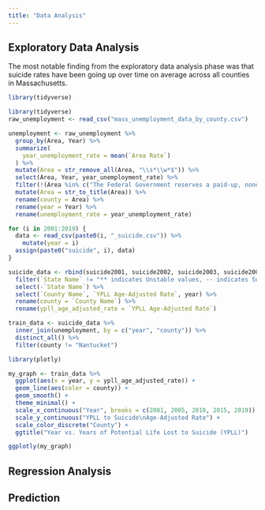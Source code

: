 ```yaml
---
title: "Data Analysis"
---
```


## Exploratory Data Analysis

The most notable finding from the exploratory data analysis phase was that suicide rates have been going up over time on average across all counties in Massachusetts.

```r
library(tidyverse)

library(tidyverse)
raw_unemployment <- read_csv("mass_unemployment_data_by_county.csv") 

unemployment <- raw_unemployment %>%
  group_by(Area, Year) %>%
  summarize(
    year_unemployment_rate = mean(`Area Rate`)
  ) %>%
  mutate(Area = str_remove_all(Area, "\\s*\\w*$")) %>%
  select(Area, Year, year_unemployment_rate) %>%
  filter(!(Area %in% c("The Federal Government reserves a paid-up, nonexclusive and irrevocable license to reproduce, publish or otherwise use, and to authorize others to use for federal purposes: i) the copyright in all products developed under the grant, including a subgrant or contract under the grant or subgrant; and ii) any rights of copyright to which the recipient, subrecipient or a contractor purchases ownership under an award (including but not limited to curricula, training models, technical assistance products, and any related materials). Such uses include, but are not limited to, the right to modify and distribute such products worldwide by any means, electronically or otherwise. Federal funds may not be used to pay any royalty or license fee for use of a copyrighted work, or the cost of acquiring by purchase a copyright in a work, where the Department has a license or rights of free use in such work, although they may be used to pay costs for obtaining a copy which is limited to the developer/seller costs of copying and shipping. If revenues are generated through selling products developed with grant funds, including intellectual property, these revenues are program income. Program income must be used in accordance with the provisions of this grant award and 2 CFR 200.307.", "The labor force estimates for towns with 2010 Census population of less than 1,000 were produced using the BLS methodology, but are not official BLS estimates.", "This workforce product was funded by a grant awarded by the U.S. Department of Labor's Employment and Training Administration. The product was created by the recipient and does not necessarily reflect the official position of the U.S. Department of Labor. The Department of Labor makes no guarantees, warranties, or assurances of any kind, express or implied, with respect to such information, including any information on linked sites and including, but not limited to, accuracy of the information or its completeness, timeliness, usefulness, adequacy, continued availability, or ownership. This product is copyrighted by the institution that created it. Internal use by an organization and/or personal use by an individual for non-commercial purposes is permissible. All other uses require the prior authorization of the copyright owner."))) %>%
  mutate(Area = str_to_title(Area)) %>%
  rename(county = Area) %>%
  rename(year = Year) %>%
  rename(unemployment_rate = year_unemployment_rate)

for (i in 2001:2019) {
  data <- read_csv(paste0(i, "_suicide.csv")) %>%
    mutate(year = i)
  assign(paste0("suicide", i), data)
}

suicide_data <- rbind(suicide2001, suicide2002, suicide2003, suicide2004, suicide2005, suicide2006, suicide2007, suicide2008, suicide2009, suicide2010, suicide2011, suicide2012, suicide2013, suicide2014, suicide2015, suicide2016, suicide2017, suicide2018, suicide2019) %>%
  filter(`State Name` != "** indicates Unstable values, -- indicates Suppressed values, --* indicates Secondary Suppression\n§ County data for years prior to 2008 were mapped to vintage 2008 census definitions where possible. \nRecords without a county name are not able to be mapped, but are included in the tabular data view. Read More at 'https://www.cdc.gov/injury/wisqars/fatal_help/fatal_dataviz.html#county") %>%
  select(-`State Name`) %>%
  select(`County Name`, `YPLL Age-Adjusted Rate`, year) %>%
  rename(county = `County Name`) %>%
  rename(ypll_age_adjusted_rate = `YPLL Age-Adjusted Rate`)

train_data <- suicide_data %>%
  inner_join(unemployment, by = c("year", "county")) %>%
  distinct_all() %>%
  filter(county != "Nantucket")

library(plotly)

my_graph <- train_data %>%
  ggplot(aes(x = year, y = ypll_age_adjusted_rate)) +
  geom_line(aes(color = county)) +
  geom_smooth() +
  theme_minimal() +
  scale_x_continuous("Year", breaks = c(2001, 2005, 2010, 2015, 2019)) +
  scale_y_continuous("YPLL to Suicide\nAge-Adjusted Rate") +
  scale_color_discrete("County") +
  ggtitle("Year vs. Years of Potential Life Lost to Suicide (YPLL)")

ggplotly(my_graph)
```


## Regression Analysis



## Prediction

